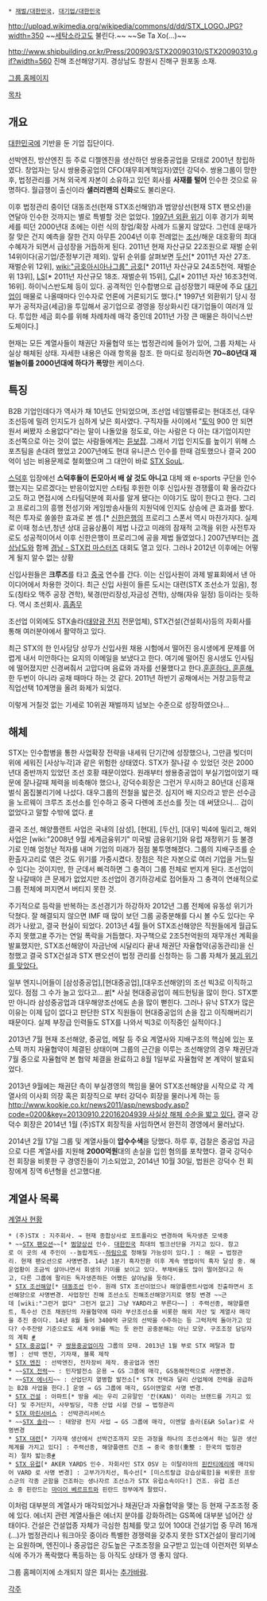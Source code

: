 * [[재벌/대한민국]], [[대기업/대한민국]]

http://upload.wikimedia.org/wikipedia/commons/d/dd/STX_LOGO.JPG?width=350
~~[[세탁소]]라고도 불린다.~~ ~~Se Ta Xo(...)~~

http://www.shipbuilding.or.kr/Press/200903/STX20090310/STX20090310.gif?width=560
진해 조선해양기지. 경상남도 창원시 진해구 원포동 소재.

[http://www.stx.co.kr/Front/ 그룹 홈페이지]

[[목차]]
== 개요 ==
[[대한민국]]에 기반을 둔 기업 집단이다.

선박엔진, 방산엔진 등 주로 디젤엔진을 생산하던 쌍용중공업을 모태로 2001년 창립하였다. 창업자는 당시 쌍용중공업의 CFO(재무회계책임자)였던 강덕수. 쌍용그룹이 망한 후, 법정관리를 거쳐 외국계 자본이 소유하고 있던 회사를 '''사재를 털어''' 인수한 것으로 유명하다. 월급쟁이 출신이라 '''샐러리맨의 신화'''로도 불리운다.

이후 법정관리 중이던 대동조선(현재 STX조선해양)과 범양상선(현재 STX 팬오션)을 연달아 인수한 것까지는 별로 특별할 것은 없었다. [[1997년 외환 위기]] 이후 경기가 회복세를 띠던 2000년대 초에는 이런 식의 창업/확장 사례가 드물지 않았다. 그런데 운때가 잘 맞은 건지 예측을 잘한 건지 아무튼 2004년 이후 전례없는 [[조선/동음이의어|조선]]/해운 대호황의 최대 수혜자가 되면서 급성장을 거듭하게 된다. 2011년 현재 자산규모 22조원으로 재벌 순위 14위이다(공기업/준정부기관 제외). 앞뒤 순위를 살펴보면 [[두산]][* 2011년 자산 27조. 재벌순위 12위], [[wiki:"금호아시아나그룹" 금호]][* 2011년 자산규모 24조5천억. 재벌순위 13위], [[LS]][* 2011년 자산규모 18조. 재벌순위 15위], [[CJ그룹|CJ]][* 2011년 자산 16조3천억. 16위]. 하이닉스반도체 등이 있다. 공격적인 인수합병으로 급성장했기 때문에 주요 [[대기업]]이 매물로 나올때마다 인수자로 언론에 거론되기도 했다.[* 1997년 외환위기 당시 정부가 공적자금(세금)을 투입해서 공기업으로 경영을 정상화시킨 대기업들이 여러개 있다. 투입한 세금 회수를 위해 차례차례 매각 중인데 2011년 가장 큰 매물은 하이닉스반도체이다.]

현재는 모든 계열사들이 채권단 자율협약 또는 법정관리에 들어가 있어, 그룹 자체는 사실상 해체된 상태. 자세한 내용은 아래 항목을 참조. 한 마디로 정리하면 '''70~80년대 재벌놀이를 2000년대에 하다가 폭망'''한 케이스다.

== 특징 ==
B2B 기업인데다가 역사가 채 10년도 안되었으며, 조선업 네임밸류로는 현대조선, 대우조선등에 밀려 인지도가 심하게 낮은 회사였다. 구직자들 사이에서 "[[토익]] 900 안 되면 원서 써봤자 소용없다"라는 말이 나돌았을 정도로, 아는 사람은 다 아는 대기업이지만 조선쪽으로 아는 것이 없는 사람들에게는 [[듣보잡]]. 그래서 기업 인지도를 높이기 위해  스포츠팀을 손대려 했었고 2007년에도 현대 유니콘스 인수를 한때 검토했으나 결국 200억이 넘는 비용문제로 철회했으며 그 대안이 바로 [[STX SouL]].

[[스덕후]] 입장에선 '''스덕후들이 돈모아서 배 살 것도 아니고''' 대체 왜 e-sports 구단을 인수했는지는 모르겠다는 반응이었지만 스타팀 후원한 이후 신입사원 경쟁률이 확 올라갔다고도 하고 면접시에 스타팀덕분에 회사를 알게 됐다는 이야기도 많이 한다고 한다. 그리고 프로리그의 흥행 전성기와 게임방송사들의 지원덕에 인지도 상승에 큰 효과를 봤다. 적은 투자로 쏠쏠한 효과로 본 셈.[* [[신한은행]]의 프로리그 스폰서 역시 마찬가지다. 실제로 이때 청소년,청년 상대 금융상품이 제법 나갔고 미래의 잠재적 고객을 위한 사전투자로도 성공적이어서 이후 신한은행이 프로리그에 공을 제법 들였었다.] 2007년부터는 [[경상남도]]와 함께 [[경남 - STX컵 마스터즈]] 대회도 열고 있다. 그러나 2012년 이후에는 어떻게 될지 알수 없는 상황

신입사원들은 '''크루즈'''를 타고 [[중국]] 연수를 간다. 이는 신입사원이 과제 발표회에서 낸 아이디어에서 차용한 것이다. 최근 신입 사원이 들른 도시는 대련(STX 조선소가 있음), 청도(칭타오 맥주 공장 견학), 북경(만리장성,자금성 견학), 상해(자유 일정) 등이라는 듯하다. 역시 조선회사. [[흠좀무]]

조선업 이외에도 STX솔라([[태양광 전지]] 전문업체), STX건설(건설회사)등의 자회사를 통해 여러분야에서 활약하고 있다.

최근 STX의 한 인사담당 상무가 신입사원 채용 시험에서 떨어진 응시생에게 문제를 어렵게 내서 미안하다는 요지의 이메일을 보냈다고 한다. 여기에 떨어진 응시생도 인사팀에 떨어졌지만 신경써줘서 고맙다며 음료와 과자를 선물했다고 한다.[http://media.daum.net/economic/view.html?cateid=1006&newsid=20101105215022426&p=khan 훈훈하다. 훈훈해.]
한 두번이 아니라 공채 때마다 하는 것 같다. 2011년 하반기 공채에서는 거창고등학교 직업선택 10계명을 올려 화제가 되었다.

이렇게 거칠것 없는 기세로 10위권 재벌까지 넘보는 수준으로 성장하였으나...

== 해체 ==
STX는 인수합병을 통한 사업확장 전략을 내세워 단기간에 성장했으나, 그만큼 빚더미 위에 세워진 [사상누각]과 같은 위험한 상태였다. STX가 잘나갈 수 있었던 것은 2000년대 중반까지 있었던 조선 호황 때문이었다. 원래부터 쌍용중공업이 부실기업이었기 때문에 잘나갈때 체력을 비축해야 했으나, 강덕수회장은 그런거 무시하고 80년대 신흥재벌식 몸집불리기에 나섰다. 대우그룹의 전철을 밟은것. 심지어 배 지으라고 받은 선수금을 노르웨이 크루즈 조선소를 인수하고 중국 다롄에 조선소를 짓는 데 써댔으니... 겁이 없었다고 말할 수밖에 없다. [http://magazine.hankyung.com/business/apps/news?popup=0&nid=01&c1=1003&nkey=2013050900910000101&mode=sub_view #]

결국 조선, 해양플랜트 사업은 국내의 [삼성], [현대], [두산], [대우] 빅4에 밀리고, 해외사업은 [wiki:"2008년 9월 세계금융위기" 미국발 금융위기]와 유럽 재정위기 등 불경기로 인해 엄청난 적자를 내며 기업의 미래가 점점 불투명해졌다. 그룹의 지배구조를 순환출자고리로 엮은 것도 위기를 가중시켰다. 장점은 적은 자본으로 여러 기업을 거느릴 수 있다는 것이지만, 한 군데서 삐걱하면 그 충격이 그룹 전체로 번지게 된다. 조선업이 잘 나갈때야 큰 문제가 없었지만 조선업이 경기하강세로 접어들자 그 충격이 연쇄적으로 그룹 전체에 퍼지면서 버티지 못한 것.

주기적으로 등락을 반복하는 조선경기가 하강하자 2012년 그룹 전체에 유동성 위기가 닥쳤다. 잘 해결되지 않으면 IMF 때 많이 보던 그룹 공중분해를 다시 볼 수도 있다는 우려가 나왔고, 결국 현실이 되었다. 2013년 4월 들어 STX조선해양은 직원들에게 월급도 주지 못했고[http://www.newstomato.com/ReadNews.aspx?no=353089 #] 주가는 연일 폭락을 거듭했다. 자구책으로 2조5천억원의 재무개선 계획을 발표했지만, STX조선해양이 자금난에 시달리다 끝내 채권단 자율협약(공동관리)을 신청했고 결국 STX건설과 STX 팬오션이 법정 관리를 신청하는 등 그룹 자체가 [http://www.viewsnnews.com/article/view.jsp?seq=98987 붕괴 위기를 맞았다.]

일부 엔지니어들이 [삼성중공업],[현대중공업],[대우조선해양]의 조선 빅3로 이직하고 있다. 점점 그 수가 늘고 있다고... [http://www.knnews.co.kr/news/articleView.php?idxno=1074891 #][* 사실 현대중공업이 헤드헌팅을 많이 한다. STX뿐만 아니라 삼성중공업과 대우해양조선에도 손을 많이 뻗힌다. 그러나 유낙 STX가 많은 이유는 이제 답이 없다고 판단한 STX 직원들이 현대중공업의 손을 잡고 이직해버리기 때문이다. 실제 부장급 인력들도 STX를 나와서 빅3로 이직중인 실적이다.]

2013년 7월 현재 조선해양, 중공업, 메탈 등 주요 계열사와 지배구조의 핵심에 있는 포스텍 까지 자율협약이 체결된 상태이며 그룹의 근간을 이루는 조선해양의 경우 채권단과 7월 중으로 자율협약 본 협약 체결을 완료하고 8월 1일부로 자율협약 본 계약이 발효되었다.

2013년 9월에는 채권단 측이 부실경영의 책임을 물어 STX조선해양을 시작으로 각 계열사의 이사회 의장 혹은 회장직으로 부터 강덕수 회장을 물러나게 하는 등 [[http://www.kookje.co.kr/news2011/asp/newsbody.asp?code=0200&key=20130910.22016204939 사실상 해체 수순을 밟고 있다.]] 결국 강덕수 회장은 2014년 1월 (주)STX 회장직을 사임하면서 완전히 경영에서 물러났다.

2014년 2월 17일 그룹 및 계열사들이 '''압수수색'''을 당했다. 하루 후, 검찰은 중공업 자금으로 다른 계열사를 지원해 '''2000억원'''대의 손실을 입힌 혐의를 포착했다. 결국 강덕수 전 회장을 비롯한 구 경영진들이 기소되었고, 2014년 10월 30일, 법원은 강덕수 전 회장에게 징역 6년형을 선고했다[http://news1.kr/articles/?1930141 #].

== 계열사 목록 ==
[http://www.stx.co.kr/Front/Biz/Biz_00401.aspx 계열사 현황]

 * (주)STX : 지주회사. → 현재 종합상사로 포트폴리오 변경하여 독자생존 모색중
 * ~~[[STX 팬오션]]~~[* [[범양상선]] 인수. [[대한민국]] 최대의 벌크선단을 가지고 있다. 참고로 이 곳의 새 주인이 --놀랍게도--[[하림]]으로 정해질 가능성이 있다.] : 해운 → 법정관리. 현재 팬오션으로 사명변경. 14년 1분기 흑자전환 이후 계속 영업이익 흑자 달성 중. 해운업황이 조금씩 살아나면서 회생의 기미를 보이고 있다. 부채비율도 많이 떨어졌다고 하고, 다른 그룹에 팔리든 독자생존하든 어쨌든 살아남을 듯하다.
 * [[STX 조선해양]][* [[대동조선]] 인수. 원래 STX 조선이었으나 해양플랜트사업에 진출하면서 조선해양으로 사명변경. 사업장인 진해 조선소도 진해조선해양기지로 명칭 변경 ~~근데 [wiki:"그런거 없다" 그런거 없고] 그냥 YARD라고 부른다~~] : 주력선종, 해양플랜트, 특수선 건조 채권단의 자율협약에 따라 부산조선소를 비롯한 해외 자산 및 계열사 매각을 추진 중이다. 14년 8월 들어 3400억 규모의 선박을 수주하는 등 그럭저럭 돌아가고 있다? 수주잔량 기준으로도 세계 9위를 찍는 듯 완전 공중분해는 아닌 모양. 구조조정 담당자의 계획 [http://news.naver.com/main/read.nhn?mode=LSD&mid=sec&sid1=101&oid=008&aid=0003304533 #]
 * [[STX 중공업]][* 구 [[쌍용중공업]]이자 그룹의 모태. 2013년 1월 부로 STX 메탈과 합병] : 선박 엔진, 기자재, 블록 제작
 * [[STX 엔진]] : 선박엔진, 전자장비 제작. 중공업과 엔진
 * ~~[[STX 전력]]~~ : 민자발전소 운용 → GS 그룹에 매각, GS동해전력으로 사명변경.
 * ~~[[STX 에너지]]~~ : 산업단지 열병합 발전소[* STX 전력과 달리 산업체에 전력을 공급하는 B2B 사업을 한다.] 운영 → GS 그룹에 매각, GS이앤알로 사명 변경.
 * [[STX 건설]] : 아파트[* 방을 세는 우리 고유말인 '칸(KAN)' 이라는 브랜드를 가지고 있다] 및 주거단지, 사무빌딩, 각종 산업 시설 건설 → 법정관리
 * [[STX 마린서비스]] : 선박관리서비스
 * ~~[[STX 솔라]]~~ : 태양광 전지 사업 → GS 그룹에 매각, 이엔알 솔라(E&R Solar)로 사명변경
 * [[STX 대련]][* 기자재 생산에서 선박건조까지 모든 과정을 하나의 조선소에서 하는 일관 생산체계를 가지고 있다] : 주력선종, 해양플랜트 건조 → 중국 중정(重整 : 한국의 법정관리) 절차 밟는중[http://www.hankyung.com/news/app/newsview.php?aid=2014052680331 #]
 * [[STX 유럽]][* AKER YARDS 인수. 자회사인 STX OSV 는 이탈리아의 [[핀칸티에리]]에 매각되어 VARD 로 사명 변경] : 고부가가치선, 특수선[* [미스트랄급 강습상륙함]을 비롯한 프랑스군의 각종 군함을 건조하는 생나자르 조선소가 STX 유럽소속이다!] 건조. 유럽 조선소 중 핀란드는 [[마이어 베르프트]]와 핀란드 정부에게 팔렸다.

이처럼 대부분의 계열사가 매각되었거나 채권단과 자율협약을 맺는 등 현재 구조조정 중에 있다. 에너지 관련 계열사들은 에너지 분야를 강화하려는 GS쪽에 대부분 넘어간 상태이다. 건설은 건설업종 자체가 극심한 침체를 맞고 있어 100대 건설기업 중 무려 16개(...)가 법정관리나 워크아웃 중이라 특별한 경쟁력을 갖추지 못한 STX건설이 팔리기에는 요원하며, 엔진이나 중공업은 강도높은 구조조정을 요구받고 있는데 이런저런 외부소식에 주가가 폭락했다 폭등하는 등 아직도 상태가 영 좋지 않다.

그룹 홈페이지에 소개되지 않은 회사는 [[추가바람]].

[[각주]]

